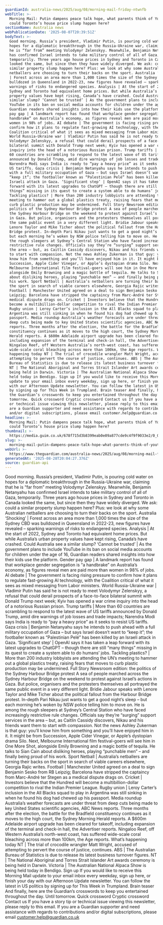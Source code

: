 ```yaml
---
guardianId: australia-news/2025/aug/08/morning-mail-friday-ntwnfb
webTitle: >-
  Morning Mail: Putin dampens peace talk hope, what parents think of YouTube,
  could Toronto’s house price slump happen here?
sectionName: Australia news
webPublicationDate: '2025-08-07T20:39:51Z'
bodyText: >-
  Good morning. Russia’s president, Vladimir Putin, is pouring cold water on
  hopes for a diplomatic breakthrough in the Russia-Ukraine war, claiming that
  he is “far from” meeting Volodymyr Zelenskyy. Meanwhile, Benjamin Netanyahu
  has confirmed Israel intends to take military control of all of Gaza,
  temporarily. Three years ago house prices in Sydney and Toronto in Canada
  looked the same, but since then they have widely diverged. We ask: could a
  similar property slump happen here? Plus: we look at why some Australian
  netballers are choosing to turn their backs on the sport. Australia ‘Shocking’
  | Forest across an area more than 1,000 times the size of the Sydney CBD was
  bulldozed in Queensland in 2022-23, new figures have revealed – sparking
  warnings of risks to endangered species. Analysis | At the start of 2022,
  Sydney and Toronto had equivalent home prices. But while Australia’s urban
  property values have kept rising, Canada’s have crashed. Could Australia see a
  similar slump? ‘Cannot be trusted’ | As the government plans to include
  YouTube in its ban on social media accounts for children under the age of 16,
  Guardian readers shared insights into how their kids use the platform. Gender
  pay gap | A landmark report has found that workplace gender segregation is “a
  handbrake” on Australia’s economy, as figures reveal men are paid more than
  women in 98% of jobs. AI debate | The government is facing rising pressure to
  confirm how it plans to regulate fast-growing AI technology, with the
  Coalition critical of what it sees as mixed messaging from Labor ministers.
  World Russia-Ukraine war | Vladimir Putin has said he is not ready to meet
  Volodymyr Zelenskyy, a refusal that could derail prospects of a face-to-face
  bilateral summit with Donald Trump next week; Kyiv has opened a war crime
  inquiry into the head of a notorious Russian prison. Trump tariffs | More than
  60 countries are scrambling to respond to the latest wave of US tariffs
  announced by Donald Trump, amid dire warnings of job losses and trade impacts;
  Narendra Modi says India is ready to “pay a heavy price” as it seeks to resist
  US tariffs. Gaza crisis | Benjamin Netanyahu says he intends to push ahead
  with a full military occupation of Gaza – but says Israel doesn’t want to
  “keep it”; the footballer known as “Palestinian Pelé” has been killed by an
  Israeli attack in Gaza. ‘Significant step’ | OpenAI says it has taken a leap
  forward with its latest upgrades to ChatGPT – though there are still “many
  things” missing in its quest to create a system able to do humans’ jobs.
  Tackling plastics? | More than 200 industry lobbyists are attending the UN’s
  meeting to hammer out a global plastics treaty, raising fears that moves to
  curb plastic production may be undermined. Full Story Newsroom edition: the
  politics of the Sydney Harbour Bridge protest A sea of people marched across
  the Sydney Harbour Bridge on the weekend to protest against Israel’s actions
  in Gaza. But police, organisers and the protesters themselves all portrayed
  the same public event in a very different light. Bridie Jabour speaks with
  Lenore Taylor and Mike Ticher about the political fallout from the Harbour
  Bridge protest. In-depth Pari Nikau just wants to get a good night’s sleep –
  but each morning he’s woken by NSW police telling him to move on. He is among
  the rough sleepers at Sydney’s Central Station who have faced increasingly
  restrictive rule changes. Officials say they’re “surging” support services in
  the area – but, as Caitlin Cassidy discovers, Nikau and his friends want them
  to start with compassion. Not the news Ashley Zukerman is that guy: you’ll
  know him from something and you’ll have enjoyed him in it. It might be from
  Succession, Apple Cider Vinegar, or Apple’s dystopian drama Silo. Next,
  Melbourne International film festival-goers will see him in One More Shot,
  alongside Emily Browning and a magic bottle of tequila. He talks to Sian Cain
  about disliking heroes, playing “punchable men” – and finally being proud of
  his work. Sport Netball | Australia’s netballers are turning their backs on
  the sport in search of viable careers elsewhere, Georgia Rajic writes.
  Football | Manchester United agreed on a deal to sign Benjamin Sesko from RB
  Leipzig; Barcelona have stripped the captaincy from Marc-André ter Stegen as a
  medical dispute drags on. Cricket | Investors believe that the Hundred will
  become a multibillion-dollar competition to rival the Indian Premier League.
  Rugby union | Leroy Carter’s inclusion in the All Blacks squad to play in
  Argentina was still sinking in when he found his dog had chewed up his
  passport. Media roundup Australia’s weather forecasts are under threat from
  deep cuts being made to key United States scientific agencies, ABC News
  reports. Three months after the election, the battle for the Bradfield
  constituency continues as it moves to the high court, the Sydney Morning
  Herald reports. A $600m Adelaide airport upgrade has been cleared for takeoff,
  including expansion of the terminal and check-in hall, the Advertiser reports.
  Ningaloo Reef, off Western Australia’s north-west coast, has suffered
  wide-scale coral bleaching across more than 100km, the Age reports. What’s
  happening today NT | The trial of crocodile wrangler Matt Wright, accused of
  attempting to pervert the course of justice, continues. ABS | The Australian
  Bureau of Statistics is due to release its latest business turnover figures.
  NT | The National Aboriginal and Torres Strait Islander Art awards ceremony is
  being held in Darwin. Victoria | The Australian National Alpaca Show is being
  held today in Bendigo. Sign up If you would like to receive this Morning Mail
  update to your email inbox every weekday, sign up here, or finish your day
  with our Afternoon Update newsletter. You can follow the latest in US politics
  by signing up for This Week in Trumpland. Brain teaser And finally, here are
  the Guardian’s crosswords to keep you entertained throughout the day. Until
  tomorrow. Quick crossword Cryptic crossword Contact us If you have a story tip
  or technical issue viewing this newsletter, please reply to this email. If you
  are a Guardian supporter and need assistance with regards to contributions
  and/or digital subscriptions, please email customer.help@guardian.co.uk
headline: >-
  Morning Mail: Putin dampens peace talk hope, what parents think of YouTube,
  could Toronto’s house price slump happen here?
thumbnail: >-
  https://media.guim.co.uk/678f715d3b8399eab0e09a877cde9c4f9f9033e2/0_0_5000_4000/500.png
slug: >-
  morning-mail-putin-dampens-peace-talk-hope-what-parents-think-of-youtube-could-torontos-house-price-slump-happen-here
webUrl: >-
  https://www.theguardian.com/australia-news/2025/aug/08/morning-mail-friday-ntwnfb
generatedAt: '2025-08-28T20:04:27.376Z'
source: guardian-api
---
```

Good morning. Russia’s president, Vladimir Putin, is pouring cold water on hopes for a diplomatic breakthrough in the Russia-Ukraine war, claiming that he is “far from” meeting Volodymyr Zelenskyy. Meanwhile, Benjamin Netanyahu has confirmed Israel intends to take military control of all of Gaza, temporarily. Three years ago house prices in Sydney and Toronto in Canada looked the same, but since then they have widely diverged. We ask: could a similar property slump happen here? Plus: we look at why some Australian netballers are choosing to turn their backs on the sport. Australia ‘Shocking’ | Forest across an area more than 1,000 times the size of the Sydney CBD was bulldozed in Queensland in 2022-23, new figures have revealed – sparking warnings of risks to endangered species. Analysis | At the start of 2022, Sydney and Toronto had equivalent home prices. But while Australia’s urban property values have kept rising, Canada’s have crashed. Could Australia see a similar slump? ‘Cannot be trusted’ | As the government plans to include YouTube in its ban on social media accounts for children under the age of 16, Guardian readers shared insights into how their kids use the platform. Gender pay gap | A landmark report has found that workplace gender segregation is “a handbrake” on Australia’s economy, as figures reveal men are paid more than women in 98% of jobs. AI debate | The government is facing rising pressure to confirm how it plans to regulate fast-growing AI technology, with the Coalition critical of what it sees as mixed messaging from Labor ministers. World Russia-Ukraine war | Vladimir Putin has said he is not ready to meet Volodymyr Zelenskyy, a refusal that could derail prospects of a face-to-face bilateral summit with Donald Trump next week; Kyiv has opened a war crime inquiry into the head of a notorious Russian prison. Trump tariffs | More than 60 countries are scrambling to respond to the latest wave of US tariffs announced by Donald Trump, amid dire warnings of job losses and trade impacts; Narendra Modi says India is ready to “pay a heavy price” as it seeks to resist US tariffs. Gaza crisis | Benjamin Netanyahu says he intends to push ahead with a full military occupation of Gaza – but says Israel doesn’t want to “keep it”; the footballer known as “Palestinian Pelé” has been killed by an Israeli attack in Gaza. ‘Significant step’ | OpenAI says it has taken a leap forward with its latest upgrades to ChatGPT – though there are still “many things” missing in its quest to create a system able to do humans’ jobs. Tackling plastics? | More than 200 industry lobbyists are attending the UN’s meeting to hammer out a global plastics treaty, raising fears that moves to curb plastic production may be undermined. Full Story Newsroom edition: the politics of the Sydney Harbour Bridge protest A sea of people marched across the Sydney Harbour Bridge on the weekend to protest against Israel’s actions in Gaza. But police, organisers and the protesters themselves all portrayed the same public event in a very different light. Bridie Jabour speaks with Lenore Taylor and Mike Ticher about the political fallout from the Harbour Bridge protest. In-depth Pari Nikau just wants to get a good night’s sleep – but each morning he’s woken by NSW police telling him to move on. He is among the rough sleepers at Sydney’s Central Station who have faced increasingly restrictive rule changes. Officials say they’re “surging” support services in the area – but, as Caitlin Cassidy discovers, Nikau and his friends want them to start with compassion. Not the news Ashley Zukerman is that guy: you’ll know him from something and you’ll have enjoyed him in it. It might be from Succession, Apple Cider Vinegar, or Apple’s dystopian drama Silo. Next, Melbourne International film festival-goers will see him in One More Shot, alongside Emily Browning and a magic bottle of tequila. He talks to Sian Cain about disliking heroes, playing “punchable men” – and finally being proud of his work. Sport Netball | Australia’s netballers are turning their backs on the sport in search of viable careers elsewhere, Georgia Rajic writes. Football | Manchester United agreed on a deal to sign Benjamin Sesko from RB Leipzig; Barcelona have stripped the captaincy from Marc-André ter Stegen as a medical dispute drags on. Cricket | Investors believe that the Hundred will become a multibillion-dollar competition to rival the Indian Premier League. Rugby union | Leroy Carter’s inclusion in the All Blacks squad to play in Argentina was still sinking in when he found his dog had chewed up his passport. Media roundup Australia’s weather forecasts are under threat from deep cuts being made to key United States scientific agencies, ABC News reports. Three months after the election, the battle for the Bradfield constituency continues as it moves to the high court, the Sydney Morning Herald reports. A $600m Adelaide airport upgrade has been cleared for takeoff, including expansion of the terminal and check-in hall, the Advertiser reports. Ningaloo Reef, off Western Australia’s north-west coast, has suffered wide-scale coral bleaching across more than 100km, the Age reports. What’s happening today NT | The trial of crocodile wrangler Matt Wright, accused of attempting to pervert the course of justice, continues. ABS | The Australian Bureau of Statistics is due to release its latest business turnover figures. NT | The National Aboriginal and Torres Strait Islander Art awards ceremony is being held in Darwin. Victoria | The Australian National Alpaca Show is being held today in Bendigo. Sign up If you would like to receive this Morning Mail update to your email inbox every weekday, sign up here, or finish your day with our Afternoon Update newsletter. You can follow the latest in US politics by signing up for This Week in Trumpland. Brain teaser And finally, here are the Guardian’s crosswords to keep you entertained throughout the day. Until tomorrow. Quick crossword Cryptic crossword Contact us If you have a story tip or technical issue viewing this newsletter, please reply to this email. If you are a Guardian supporter and need assistance with regards to contributions and/or digital subscriptions, please email customer.help@guardian.co.uk
